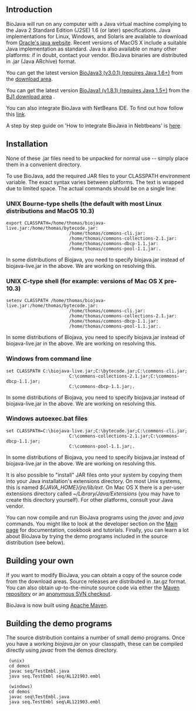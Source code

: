 == Introduction ==

BioJava will run on any computer with a Java virtual machine complying to the Java 2 Standard Edition (J2SE) 1.6 (or later) specifications. Java implementations for Linux, Windows, and Solaris are available to download from [http://www.oracle.com/technetwork/java/ Oracle's java website]. Recent versions of MacOS X include a suitable Java implementation as standard. Java is also available on many other platforms: if in doubt, contact your vendor. BioJava binaries are distributed in .jar (Java ARchive) format.

You can get the latest version [[Biojava:Download|BioJava3 (v3.0.1) (requires Java 1.6+)]] from the [[Biojava:Download|download area]].

You can get the latest version [[Biojava:Download_1.8|BioJava1 (v1.8.1) (requires Java 1.5+)]] from the [[Biojava:Download_1.8|BJ1 download area]] . 

You can also integrate BioJava with  NetBeans IDE. To find out how follow this [[How_to_integrate_BioJava_in_NetBeans_IDE|link]].

A step by step guide on 'How to integrate BioJava in Nebtbeans' is [[BioJava-Installation_Guide.png|here]].

== Installation ==

None of these .jar files need to be unpacked for normal use -- simply place them in a convenient directory.

To use BioJava, add the required JAR files to your CLASSPATH environment variable. The exact syntax varies between platforms. The text is wrapped due to limited space. The actual commands should be on a single line:

=== UNIX Bourne-type shells (the default with most Linux distributions and MacOS 10.3) ===

 export CLASSPATH=/home/thomas/biojava-live.jar:/home/thomas/bytecode.jar:
                         /home/thomas/commons-cli.jar:
                         /home/thomas/commons-collections-2.1.jar:
                         /home/thomas/commons-dbcp-1.1.jar:
                         /home/thomas/commons-pool-1.1.jar:.

In some distributions of Biojava, you need to specify biojava.jar instead of biojava-live.jar in the above. We are working on resolving this.

=== UNIX C-type shell (for example: versions of Mac OS X pre-10.3)===

 setenv CLASSPATH /home/thomas/biojava-live.jar:/home/thomas/bytecode.jar:
                         /home/thomas/commons-cli.jar:
                         /home/thomas/commons-collections-2.1.jar:
                         /home/thomas/commons-dbcp-1.1.jar:
                         /home/thomas/commons-pool-1.1.jar:.

In some distributions of Biojava, you need to specify biojava.jar instead of biojava-live.jar in the above. We are working on resolving this.

=== Windows from command line ===

 set CLASSPATH C:\biojava-live.jar;C:\bytecode.jar;C:\commons-cli.jar;
                         C:\commons-collections-2.1.jar;C:\commons-dbcp-1.1.jar;
                         C:\commons-dbcp-1.1.jar;.

In some distributions of Biojava, you need to specify biojava.jar instead of biojava-live.jar in the above. We are working on resolving this.

=== Windows autoexec.bat files ===

 set CLASSPATH=C:\biojava-live.jar;C:\bytecode.jar;C:\commons-cli.jar;
                         C:\commons-collections-2.1.jar;C:\commons-dbcp-1.1.jar;
                         C:\commons-pool-1.1.jar;.

In some distributions of Biojava, you need to specify biojava.jar instead of biojava-live.jar in the above. We are working on resolving this.

It is also possible to "install" JAR files onto your system by copying them into your Java installation's extensions directory. On most Unix systems, this is named ''${JAVA_HOME}/jre/lib/ext''. On Mac OS X there is a per-user extensions directory called ''~/Library/Java/Extensions'' (you may have to create this directory yourself). For other platforms, consult your Java vendor.

You can now compile and run BioJava programs using the ''javac'' and ''java'' commands. You might like to look at the developer section on the [http://www.biojava.org/wiki/Main_Page Main page] for documentation, cookbook and tutorials. Finally, you can learn a lot about BioJava by trying the demo programs included in the source distribution (see below).

==  Building your own ==

If you want to modify BioJava, you can obtain a copy of the source code from the download areas. Source releases are distributed in .tar.gz format. You can also obtain up-to-the-minute source code via either the [http://biojava.org/download/maven/ Maven repository] or an [[CVS_to_SVN_Migration| anonymous SVN checkout]].

BioJava is now built using [http://maven.apache.org/ Apache Maven]. 

== Building the demo programs ==

The source distribution contains a number of small demo programs. Once you have a working ''biojava.jar'' on your classpath, these can be compiled directly using ''javac'' from the demos directory.

  (unix)
  cd demos
  javac seq/TestEmbl.java
  java seq.TestEmbl seq/AL121903.embl
  
  (windows)
  cd demos
  javac seq\TestEmbl.java
  java seq.TestEmbl seq\AL121903.embl